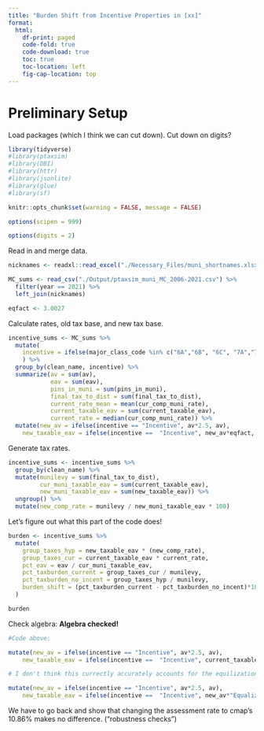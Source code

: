 ```yaml
---
title: "Burden Shift from Incentive Properties in [xx]" 
format: 
  html:
    df-print: paged
    code-fold: true
    code-download: true
    toc: true
    toc-location: left
    fig-cap-location: top
---
```


# Preliminary Setup

Load packages (which I think we can cut down). Cut down on digits?

```r

library(tidyverse)
#library(ptaxsim)
#library(DBI)
#library(httr)
#library(jsonlite)
#library(glue)
#library(sf)

knitr::opts_chunk$set(warning = FALSE, message = FALSE)

options(scipen = 999)

options(digits = 2)

```

Read in and merge data.

```r

nicknames <- readxl::read_excel("./Necessary_Files/muni_shortnames.xlsx")

MC_sums <- read_csv("./Output/ptaxsim_muni_MC_2006-2021.csv") %>% 
  filter(year == 2021) %>% 
  left_join(nicknames)

eqfact <- 3.0027

```

Calculate rates, old tax base, and new tax base.

```r

incentive_sums <- MC_sums %>%
  mutate(
    incentive = ifelse(major_class_code %in% c("6A","6B", "6C", "7A","7B","7C","8"), "Incentive", "Non-Incentive")
    ) %>%
  group_by(clean_name, incentive) %>%
  summarize(av = sum(av),
            eav = sum(eav),
            pins_in_muni = sum(pins_in_muni),
            final_tax_to_dist = sum(final_tax_to_dist),
            current_rate_mean = mean(cur_comp_muni_rate),
            current_taxable_eav = sum(current_taxable_eav),
            current_rate = median(cur_comp_muni_rate)) %>%
  mutate(new_av = ifelse(incentive == "Incentive", av*2.5, av),
    new_taxable_eav = ifelse(incentive ==  "Incentive", new_av*eqfact, current_taxable_eav))


```

Generate tax rates.

```r

incentive_sums <- incentive_sums %>% 
  group_by(clean_name) %>% 
  mutate(munilevy = sum(final_tax_to_dist),
         cur_muni_taxable_eav = sum(current_taxable_eav),
         new_muni_taxable_eav = sum(new_taxable_eav)) %>%
  ungroup() %>%
  mutate(new_comp_rate = munilevy / new_muni_taxable_eav * 100)

```

Let's figure out what this part of the code does!

```r

burden <- incentive_sums %>% 
  mutate(
    group_taxes_hyp = new_taxable_eav * (new_comp_rate),
    group_taxes_cur = current_taxable_eav * current_rate,
    pct_eav = eav / cur_muni_taxable_eav,
    pct_taxburden_current = group_taxes_cur / munilevy,
    pct_taxburden_no_incent = group_taxes_hyp / munilevy,
    burden_shift = (pct_taxburden_current - pct_taxburden_no_incent)*100
  )

burden
```






Check algebra: **Algebra checked!**

```r

#Code above:

mutate(new_av = ifelse(incentive == "Incentive", av*2.5, av),
    new_taxable_eav = ifelse(incentive ==  "Incentive", current_taxable_eav * 2.5 , current_taxable_eav))

# I don't think this currectly accurately accounts for the equilization factor (which I haven't tracked down yet but think is in Necessary Files). Should be (line 11):

mutate(new_av = ifelse(incentive == "Incentive", av*2.5, av),
    new_taxable_eav = ifelse(incentive ==  "Incentive", new_av*"Equalization Factor" , current_taxable_eav))

```

We have to go back and show that changing the assessment rate to cmap's 10.86% makes no difference. ("robustness checks")
